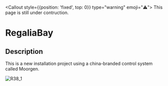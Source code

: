 
<Callout style={{position: 'fixed', top: 0}} type="warning" emoji="⚠️">
  This page is still under contruction.
</Callout>

# RegaliaBay

## Description

This is a new installation project using a china-branded control system called Moorgen. 

![R38_1](/R38_schm1.jpg)